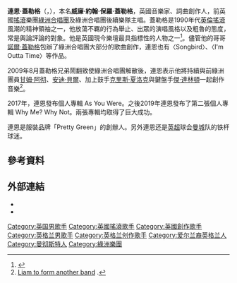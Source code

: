 {{Infobox entertainer
| Name            = 連恩·蓋勒格
| Background      = solo_singer
| Img             = Liam Gallagher Beady Eye at the Olympia - Dublin.jpg
| Birth_name      = William John Paul Gallagher
| Born            = {{Birth date and age|df=yes|1972|9|21}}
| Origin          = [[英國|英國]][[英格蘭|英格蘭]][[曼徹斯特|曼徹斯特]]
| Genre           = [[搖滾音樂|搖滾]]、[[英倫搖滾|英倫搖滾]]
| Occupation      = [[音樂家|音樂家]]、詞曲創作人
| Years_active    = 1991年 - 至今
| Instrument      = [[歌唱|歌唱]]、[[吉他|吉他]]、[[小手鼓|小手鼓]]
| Label           = Creation Records<br />Big Brother Records<br />Epic Records
| Associated_acts = [[綠洲_(樂團)|綠洲]]
| URL             = http://www.myspace.com/oasis www.myspace.com/oasis
}}
'''連恩·蓋勒格'''（{{lang-en|Liam Gallagher}}，{{bd|1972年|9月21日}}），本名'''威廉·約翰·保羅·蓋勒格'''，英國音樂家、詞曲創作人，前英國[[搖滾音樂|搖滾]]樂團[[綠洲_(樂團)|綠洲合唱團]]及綠洲合唱團後續樂隊{{Link-en|泡泡眼|Beady Eye}}主唱。蓋勒格是1990年代[[英倫搖滾|英倫搖滾]]風潮的精神領袖之一，他放蕩不羈的行為舉止、出眾的演唱風格以及粗魯的態度，常是輿論評論的對象。他是英國現今樂壇最具指標性的人物之一<ref>{{cite news|url=http://news.bbc.co.uk/1/hi/entertainment/music/4146424.stm|title=Britpop - Where are they now?|date=17 August 2005|work=BBC News|accessdate=2010-02-21|archive-date=2009-03-23|archive-url=https://web.archive.org/web/20090323012539/http://news.bbc.co.uk/1/hi/entertainment/music/4146424.stm|dead-url=no}}</ref>。儘管他的哥哥[[諾爾·蓋勒格|諾爾·蓋勒格]]包辦了綠洲合唱團大部分的歌曲創作，連恩也有〈Songbird〉、〈I'm Outta Time〉等作品。

2009年8月蓋勒格兄弟鬧翻致使綠洲合唱團解散後，連恩表示他將持續與前綠洲團員[[甘姆·阿彻|甘姆·阿彻]]、[[安迪·貝爾|安迪·貝爾]]、加上鼓手[[克里斯·夏洛克|克里斯·夏洛克]]與鍵盤手[[傑·達林頓|傑·達林頓]]一起創作音樂<ref>[http://www.nme.com/news/oasis/48716 Liam to form another band] {{Wayback|url=http://www.nme.com/news/oasis/48716 |date=20091205194505 }}.</ref>。

2017年，連恩發布個人專輯 As You Were。之後2019年連恩發布了第二張個人專輯 Why Me? Why Not。兩張專輯均取得了巨大成功。

連恩是服裝品牌「Pretty Green」的創辦人。另外連恩还是[[英超|英超]]球会[[曼城|曼城]]队的铁杆球迷。

== 參考資料 ==
{{reflist|2}}
{{Commons category|Liam Gallagher}}

==外部連結==
*{{IMDb name|0302427}}
*{{twitter|liamgallagher}}

{{綠洲 (樂團)}}

{{Authority control}}
{{DEFAULTSORT:Gallagher, Liam}}
[[Category:英国男歌手|Category:英国男歌手]]
[[Category:英國搖滾歌手|Category:英國搖滾歌手]]
[[Category:英國創作歌手|Category:英國創作歌手]]
[[Category:英格兰男歌手|Category:英格兰男歌手]]
[[Category:英格兰创作歌手|Category:英格兰创作歌手]]
[[Category:爱尔兰裔英格兰人|Category:爱尔兰裔英格兰人]]
[[Category:曼彻斯特人|Category:曼彻斯特人]]
[[Category:綠洲樂團|Category:綠洲樂團]]